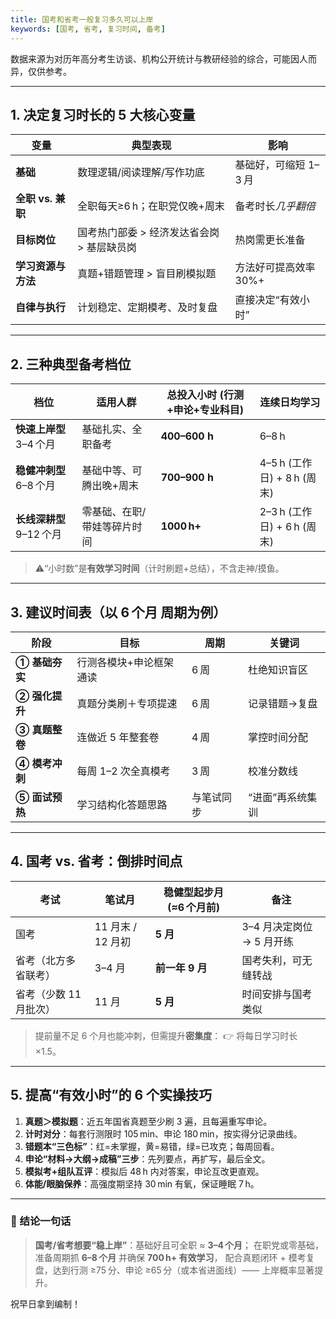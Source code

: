 ```yaml
---
title: 国考和省考一般复习多久可以上岸
keywords: [国考, 省考, 复习时间, 备考]
---
```




数据来源为对历年高分考生访谈、机构公开统计与教研经验的综合，可能因人而异，仅供参考。

---

## 1. 决定复习时长的 5 大核心变量

| 变量            | 典型表现                     | 影响            |
| ------------- | ------------------------ | ------------- |
| **基础**        | 数理逻辑/阅读理解/写作功底           | 基础好，可缩短 1–3 月 |
| **全职 vs. 兼职** | 全职每天≥6 h；在职党仅晚+周末        | 备考时长*几乎翻倍*    |
| **目标岗位**      | 国考热门部委 > 经济发达省会岗 > 基层缺员岗 | 热岗需更长准备       |
| **学习资源与方法**   | 真题+错题管理 > 盲目刷模拟题         | 方法好可提高效率 30%+ |
| **自律与执行**     | 计划稳定、定期模考、及时复盘           | 直接决定“有效小时”    |

---

## 2. 三种典型备考档位

| 档位                   | 适用人群           | 总投入小时 (行测+申论+专业科目) | 连续日均学习                 |
| -------------------- | -------------- | ------------------ | ---------------------- |
| **快速上岸型** 3–4 个月  | 基础扎实、全职备考      | **400–600 h**      | 6–8 h                  |
| **稳健冲刺型** 6–8 个月  | 基础中等、可腾出晚+周末   | **700–900 h**      | 4–5 h (工作日) + 8 h (周末) |
| **长线深耕型** 9–12 个月 | 零基础、在职/带娃等碎片时间 | **1000 h+**        | 2–3 h (工作日) + 6 h (周末) |

> ⚠️“小时数”是**有效学习时间**（计时刷题+总结），不含走神/摸鱼。

---

## 3. 建议时间表（以 **6 个月** 周期为例）

| 阶段         | 目标           | 周期    | 关键词       |
| ---------- | ------------ | ----- | --------- |
| **① 基础夯实** | 行测各模块+申论框架通读 | 6 周   | 杜绝知识盲区    |
| **② 强化提升** | 真题分类刷＋专项提速   | 6 周   | 记录错题→复盘   |
| **③ 真题整卷** | 连做近 5 年整套卷   | 4 周   | 掌控时间分配    |
| **④ 模考冲刺** | 每周 1–2 次全真模考 | 3 周   | 校准分数线     |
| **⑤ 面试预热** | 学习结构化答题思路    | 与笔试同步 | “进面”再系统集训 |

---

## 4. 国考 vs. 省考：倒排时间点

| 考试            | 笔试月           | **稳健型起步月** (≈6 个月前) | 备注                |
| ------------- | ------------- | ------------------- | ----------------- |
| 国考            | 11 月末 / 12 月初 | **5 月**             | 3–4 月决定岗位 → 5 月开练 |
| 省考（北方多省联考）    | 3–4 月         | **前一年 9 月**         | 国考失利，可无缝转战        |
| 省考（少数 11 月批次） | 11 月          | **5 月**             | 时间安排与国考类似         |

> 提前量不足 6 个月也能冲刺，但需提升**密集度**： 👉 将每日学习时长 ×1.5。

---

## 5. 提高“有效小时”的 6 个实操技巧

1. **真题＞模拟题**：近五年国省真题至少刷 3 遍，且每遍重写申论。
2. **计时对分**：每套行测限时 105 min、申论 180 min，按实得分记录曲线。
3. **错题本“三色标”**：红=未掌握，黄=易错，绿=已攻克；每周回看。
4. **申论“材料→大纲→成稿”三步**：先列要点，再扩写，最后全文。
5. **模拟考+组队互评**：模拟后 48 h 内对答案，申论互改更直观。
6. **体能/眼脑保养**：高强度期坚持 30 min 有氧，保证睡眠 7 h。

---

### 📝 结论一句话

> **国考/省考想要“稳上岸”**：基础好且可全职 ≈ **3–4 个月**；
> 在职党或零基础，准备周期抓 **6–8 个月** 并确保 **700 h+ 有效学习**，
> 配合真题闭环 + 模考复盘，达到行测 ≥75 分、申论 ≥65 分（或本省进面线）—— 上岸概率显著提升。

祝早日拿到编制！

<FollowMe />